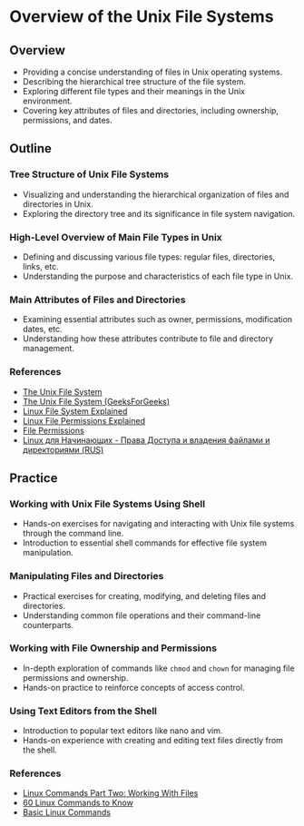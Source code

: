 # Overview of the Unix File Systems

## Overview
- Providing a concise understanding of files in Unix operating systems.
- Describing the hierarchical tree structure of the file system.
- Exploring different file types and their meanings in the Unix environment.
- Covering key attributes of files and directories, including ownership, permissions, and dates.

## Outline
### Tree Structure of Unix File Systems
   - Visualizing and understanding the hierarchical organization of files and directories in Unix.
   - Exploring the directory tree and its significance in file system navigation.

### High-Level Overview of Main File Types in Unix
   - Defining and discussing various file types: regular files, directories, links, etc.
   - Understanding the purpose and characteristics of each file type in Unix.

### Main Attributes of Files and Directories
   - Examining essential attributes such as owner, permissions, modification dates, etc.
   - Understanding how these attributes contribute to file and directory management.

### References
   - [The Unix File System](https://homepages.uc.edu/~thomam/Intro_Unix_Text/File_System.html)
   - [The Unix File System (GeeksForGeeks)](https://www.geeksforgeeks.org/unix-file-system/)
   - [Linux File System Explained](https://www.youtube.com/watch?v=HbgzrKJvDRw)
   - [Linux File Permissions Explained](https://www.redhat.com/sysadmin/linux-file-permissions-explained)
   - [File Permissions](https://www.youtube.com/watch?v=LnKoncbQBsM)
   - [Linux для Начинающих - Права Доступа и владения файлами и директориями (RUS)](https://www.youtube.com/watch?v=dR4DIo7HYoU)

## Practice
### Working with Unix File Systems Using Shell
   - Hands-on exercises for navigating and interacting with Unix file systems through the command line.
   - Introduction to essential shell commands for effective file system manipulation.

### Manipulating Files and Directories
   - Practical exercises for creating, modifying, and deleting files and directories.
   - Understanding common file operations and their command-line counterparts.

### Working with File Ownership and Permissions
   - In-depth exploration of commands like `chmod` and `chown` for managing file permissions and ownership.
   - Hands-on practice to reinforce concepts of access control.

### Using Text Editors from the Shell
   - Introduction to popular text editors like nano and vim.
   - Hands-on experience with creating and editing text files directly from the shell.

### References
   - [Linux Commands Part Two: Working With Files](https://www.allhandsontech.com/linux/linux-commands-files/)
   - [60 Linux Commands to Know](https://www.youtube.com/watch?v=gd7BXuUQ91w)
   - [Basic Linux Commands](https://support.cs.wm.edu/index.php/tips-and-tricks/basic-linux-commands)

